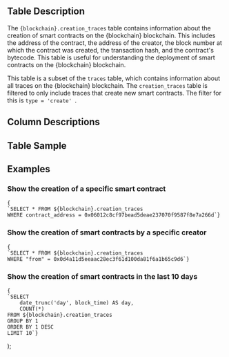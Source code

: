   <div>
    <h2>Table Description</h2>
    <p>
      The <code>{blockchain}.creation_traces</code> table contains information about the creation of smart contracts on the {blockchain} blockchain. This includes the address of the contract, the address of the creator, the block number at which the contract was created, the transaction hash, and the contract's bytecode. This table is useful for understanding the deployment of smart contracts on the {blockchain} blockchain.
    </p>
    <Tip>
      This table is a subset of the <code>traces</code> table, which contains information about all traces on the {blockchain} blockchain. The <code>creation_traces</code> table is filtered to only include traces that create new smart contracts. The filter for this is <code>type = 'create' </code>.
    </Tip>
    <h2>Column Descriptions</h2>
    <ColumnDescriptions tableSchema={blockchain} tableName="creation_traces" />
    <h2>Table Sample</h2>
    <TableSample tableSchema={blockchain} tableName="creation_traces" />
    <h2>Examples</h2>
    <h3>Show the creation of a specific smart contract</h3>
    <pre><code>{
`SELECT * FROM ${blockchain}.creation_traces
WHERE contract_address = 0x06012c8cf97bead5deae237070f9587f8e7a266d`}</code></pre>
    <h3>Show the creation of smart contracts by a specific creator</h3>
    <pre><code>{
`SELECT * FROM ${blockchain}.creation_traces
WHERE "from" = 0x0d4a11d5eeaac28ec3f61d100da81f6a1b65c9d6`}</code></pre>
    <h3>Show the creation of smart contracts in the last 10 days</h3>
    <pre><code>{
`SELECT 
    date_trunc('day', block_time) AS day,
    COUNT(*)
FROM ${blockchain}.creation_traces
GROUP BY 1
ORDER BY 1 DESC
LIMIT 10`}</code></pre>
  </div>
);
